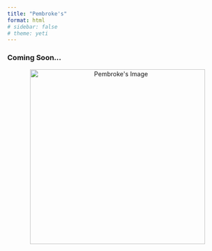 ```yaml
---
title: "Pembroke's"
format: html
# sidebar: false
# theme: yeti
---
```


### Coming Soon...

<div style="text-align: center;">
  <img src="images/pembrokes.png" alt="Pembroke's Image" width="400">
</div>
